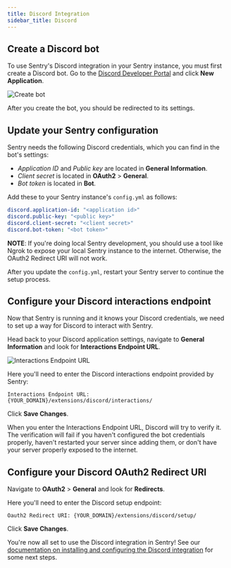 ```yaml
---
title: Discord Integration
sidebar_title: Discord
---
```


## Create a Discord bot

To use Sentry's Discord integration in your Sentry instance, you must first create a Discord bot. Go to the [Discord Developer Portal](https://discord.com/developers/applications) and click __New Application__.

![Create bot](./create_bot.png)

After you create the bot, you should be redirected to its settings.

## Update your Sentry configuration

Sentry needs the following Discord credentials, which you can find in the bot's settings:

- *Application ID* and *Public key* are located in __General Information__.
- *Client secret* is located in __OAuth2__ > __General__.
- *Bot token* is located in __Bot__.

Add these to your Sentry instance's <code>config.yml</code> as follows:

```yaml
discord.application-id: "<application id>"
discord.public-key: "<public key>"
discord.client-secret: "<client secret>"
discord.bot-token: "<bot token>"
```

**NOTE**: If you're doing local Sentry development, you should use a tool like Ngrok to expose your local Sentry instance to the internet. Otherwise, the OAuth2 Redirect URI will not work.

After you update the <code>config.yml</code>, restart your Sentry server to continue the setup process.

## Configure your Discord interactions endpoint

Now that Sentry is running and it knows your Discord credentials, we need to set up a way for Discord to interact with Sentry.

Head back to your Discord application settings, navigate to __General Information__ and look for __Interactions Endpoint URL__.

![Interactions Endpoint URL](./interactions_endpoint_url.png)

Here you'll need to enter the Discord interactions endpoint provided by Sentry:
```
Interactions Endpoint URL: {YOUR_DOMAIN}/extensions/discord/interactions/
```

Click __Save Changes__.

<Alert>
When you enter the Interactions Endpoint URL, Discord will try to verify it. The verification will fail if you haven't configured the bot credentials properly, haven't restarted your server since adding them, or don't have your server properly exposed to the internet.
</Alert>

## Configure your Discord OAuth2 Redirect URI

Navigate to __OAuth2__ > __General__ and look for __Redirects__.

Here you'll need to enter the Discord setup endpoint:
```
Oauth2 Redirect URI: {YOUR_DOMAIN}/extensions/discord/setup/
```

Click __Save Changes__.


You're now all set to use the Discord integration in Sentry! See our [documentation on installing and configuring the Discord integration](https://docs.sentry.io/product/integrations/notification-incidents/discord/) for some next steps.
